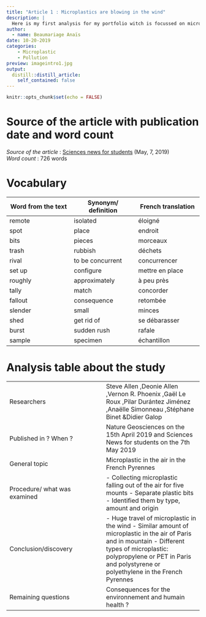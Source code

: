 ```yaml
---
title: "Article 1 : Microplastics are blowing in the wind"
description: |
  Here is my first analysis for my portfolio witch is focussed on microplastic pollution.
author:
  - name: Beaumariage Anaïs
date: 10-20-2019
categories: 
    - Microplastic
    - Pollution
preview: imageintro1.jpg
output:
  distill::distill_article:
    self_contained: false
---
```


```r
knitr::opts_chunk$set(echo = FALSE)
```


# Source of the article with publication date and word count

*Source of the article* : [Sciences news for students](https://www.sciencenewsforstudents.org/article/microplastics-are-blowing-wind) (May, 7, 2019)  
*Word count* : 726 words  

# Vocabulary  
| Word from the text    | Synonym/ definition    | French translation    |
| --- | --- | --- |
|remote     | isolated    | éloigné    |
| spot    | place    | endroit    |
| bits    | pieces    | morceaux    |
| trash    | rubbish    | déchets    |
| rival    | to be concurrent    | concurrencer    |
| set up    | configure    | mettre en place    |
| roughly    | approximately     |  à peu près   |
| tally    | match    | concorder    |
| fallout    | consequence    | retombée    |
| slender    | small    | minces    |
| shed    | get rid of    | se débarasser    |
| burst    | sudden rush    | rafale    |
| sample    | specimen    | échantillon    |  

# Analysis table about the study
|     |     |
| --- | --- |
|  Researchers   | Steve Allen ,Deonie Allen ,Vernon R. Phoenix ,Gaël Le Roux ,Pilar Durántez Jiménez ,Anaëlle Simonneau ,Stéphane Binet &Didier Galop    |
| Published in ? When ?    | Nature Geosciences on the 15th April 2019 and Sciences News for students on the 7th May 2019    |
| General topic    | Microplastic in the air in the French Pyrennes    |
| Procedure/ what was examined    |  - Collecting microplastic falling out of the air for five mounts  - Separate plastic bits  - Identified them by type, amount and origin    |
| Conclusion/discovery    | - Huge travel of microplastic in the wind  - Similar amount of microplastic in the air of Paris and in mountain  - Different types of microplastic: polypropylene or PET in Paris and polystyrene or polyethylene in the French Pyrennes    |
| Remaining questions    | Consequences for the environnement and humain health ?    |


